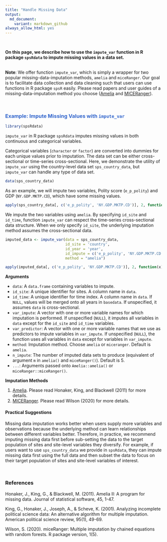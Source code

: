 ```yaml
---
title: "Handle Missing Data"
output: 
  md_document:
    variant: markdown_github
always_allow_html: yes
---
```


<br>

<p class="lh-lg">

**On this page, we describe how to use the `impute_var` function in R package `spsRdata` to impute missing values in a data set.**

<br>
**Note**: We offer function `impute_var`, which is simply a wrapper for two popular missing-data-imputation methods, `amelia` and `miceRanger`. Our goal is to facilitate data collection and data cleaning such that users can use functions in R package `spsR` easily. Please read papers and user guides of a missing-data-imputation method you choose ([Amelia](https://gking.harvard.edu/amelia) and [MICERanger](https://github.com/FarrellDay/miceRanger)).
</p>

<br>

### <span style="color:#3366CC">**Example: Impute Missing Values with `impute_var`**</span>
<p class="lh-lg">
</p>

```r
library(spsRdata)
```

`impute_var` in R package `spsRdata` imputes missing values in both continuous and categorical variables. 

Categorical variables (`character` or `factor`) are converted into dummies for each unique values prior to imputation. The data set can be either cross-sectional or time-series cross-sectional. Here, we demonstrate the utility of `impute_var` using the country-level data set `sps_country_data`, but `impute_var` can handle any type of data set.

```r
data(sps_country_data)
```

As an example, we will impute two variables, Polity score (`e_p_polity`) and GDP (`NY.GDP.MKTP.CD`), which have some missing values. 

```r
apply(sps_country_data[, c('e_p_polity', 'NY.GDP.MKTP.CD')], 2, function(x) sum(is.na(x)))
```

We impute the two variables using `amelia`. By specifying `id_site` and `id_time`, function `impute_var` can respect the time-series cross-sectional data structure. When we only specify `id_site`, the underlying imputation method assumes the cross-sectional data. 

```r
imputed_data <- impute_var(data = sps_country_data, 
                           id_site = 'country', 
                           id_year = 'year', 
                           id_impute = c('e_p_polity', 'NY.GDP.MKTP.CD'),
                           method = "amelia")
```

```r
apply(imputed_data[, c('e_p_polity', 'NY.GDP.MKTP.CD')], 2, function(x) sum(is.na(x)))
```

**Arguments**

* `data`: A `data.frame` containing variables to impute.
* `id_site`: A unique identifier for sites. A column name in `data`. 
* `id_time`: A unique identifier for time index. A column name in `data`. If `NULL`, values will be merged onto all years in `basedata`. If unspecified, it assumes `data` is cross-sectional.
* `var_impute`: A vector with one or more variable names for which imputation is performed. If unspecified (`NULL`), it imputes all variables in `data` except for the `id_site` and `id_time` variables.
* `var_predictor`: A vector with one or more variable names that we use as predictors to impute variables in `var_impute`. If unspecified (`NULL`), the function uses all variables in `data` except for variables in `var_impute`.
* `method`: Imputation method. Choose `amelia` or `miceranger`. Default is `amelia`. 
* `n_impute`: The number of imputed data sets to produce (equivalent of argument `m` in `amelia()` and `miceRanger()`). Default is 5.
<!-- * `carryforward_yrs`: Used only when "carryforward" is selected in `method`. Maximum number of years allowed to be carried forward. If unspecified, it imputes values from the most recent years available. -->
* `...`: Arguments passed onto `Amelia::amelia()` or `miceRanger::miceRanger()`.

**Imputation Methods**

1. [Amelia](https://gking.harvard.edu/amelia). Please read Honaker, King, and Blackwell (2011) for more details.
2. [MICERanger](https://github.com/FarrellDay/miceRanger). Please read Wilson (2020) for more details.


#### **Practical Suggestions**

Missing data imputation works better when users supply more variables and observations because the underlying method can learn relationships between different variables better. Therefore, in practice, we recommend imputing missing data first before sub-setting the data to the target population of sites and site-level variables they diversify. For example, if users want to use `sps_country_data` we provide in `spsRdata`, they can impute missing data first using the full data and then subset the data to focus on their target population of sites and site-level variables of interest. 

<br>

### References

Honaker, J., King, G., & Blackwell, M. (2011). Amelia II: A program for missing data. Journal of statistical software, 45, 1-47.

King, G., Honaker, J., Joseph, A., & Scheve, K. (2001). Analyzing incomplete political science data: An alternative algorithm for multiple imputation. American political science review, 95(1), 49-69.

Wilson, S. (2020). miceRanger: Multiple imputation by chained equations with random forests. R package version, 1(5).
